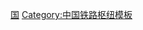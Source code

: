 {{Navbox
| state      = autocollapse
| name       = 广州市铁路枢纽
| title      = [[File:China Railways.svg|14px]] [[广州市铁路枢纽]]
| image      = 
| above      = 
| abovestyle = 
| listclass  = hlist
| group1= 车站
| list1=
{{navbox|child
| group1     = 使用中
| list1      = {{Navbox|child
| group1     = [[特等站 (中國大陸)|特等站]]
| list1      = 
* <u>[[广州站]]</u>
* <u>[[广州南站]]</u>
* [[江村站]]
* <u>[[广州东站]]</u>
| group2     = [[一等站 (中國大陸)|一等站]]
| list2      = 
* (暂无)
| group3     = [[二等站 (中國大陸)|二等站]]
| list3      = 
* [[大朗站]]
* <u>[[广州北站]]</u>
* [[广州西站]]
* [[黄埔站 (广州)|黄埔站]]
* [[棠溪站]]（货运，客运改造中）
* [[石围塘站]]
| group4     = [[三等站 (中國大陸)|三等站]]
| list4      = 
* <u>[[天河东站]]</u>
* [[石牌站 (广州)|<u>石牌站</u>]]
* [[下元站]]
* <u>[[庆盛站]]</u>
| group5     = [[四等站 (中國大陸)|四等站]]
| list5      = 
* [[郭塘站]]
* [[江高镇站]]
* [[军田站]]
* [[长岗站]]
* [[石滩站]]
* [[仙村站]]
* [[新塘站 (中国铁路)|新塘站]]
| group6     = 未定等
| list6      = 
* [[大田站 (中国)|大田站]]
* [[新塘南站]]
}}
| group2     = 建设或规划中
| list2      = 
* [[增城南站]]
* [[从化站]]
* [[万顷沙站|<u>南沙站</u>]]
* [[太和站 (中国铁路)|太和站]]
| group3     = 已停用
| list3      = 
* <u>[[大沙头站]]</u>
* [[广州南站 (货运)|旧广州南站]]
* [[红海站]]
* [[小坪站 (鐵路)|小坪站]]
* [[雲麓站]]
* [[南崗站 (廣深鐵路)|南崗站]]
* [[沙浦站]]
* [[塘美站]]
* [[永村站]]}}
|group2= 干线铁路
|list2=
{{navbox|child
|group1=普速铁路
|list1=[[京广铁路]] · [[廣深鐵路]] · [[广茂铁路]] · [[广梅汕铁路]]· [[广珠铁路]]
|group2=高速铁路
|list2=[[京广高铁]] · [[广深港高铁]] · [[南广铁路]] · [[贵广铁路]]·''[[广汕铁路]]''·''[[广湛客运专线]]''}}
|group4=支线铁路
|list4=<del>[[广州南站 (货运) |南站]]支线</del> · <del>[[白云机场铁路]]</del> · 员村支线 · [[黄埔港]]支线 · [[广石线]] · [[南沙港铁路]]
|group3=城际铁路
|list3=[[广珠城际铁路]] · [[广佛肇城际铁路]] · [[穗深城际铁路]]· [[广清城际轨道交通]]
|group5=相关机构
|list5=[[广州局集团]]（[[广深铁路股份]] · [[广东三茂铁路公司]] · [[海南铁路有限公司]]）
|group6=配套设施
|list6=[[广州机务段]] · [[广州动车段]]
|group7=列车及车次
|list7=[[广深动车组列车]] · [[广珠动车组列车]]
|group8=历史
|list8=[[衡阳铁路局]] · [[粤汉铁路]] · [[广三铁路]] · [[廣深鐵路#历史]] · [[詹天佑]]
|group9=纪念设施
|list9=[[广州铁路博物馆]]（詹天佑故居纪念馆）
}}
<noinclude>
[[Category:广州市铁路模板|国]]
[[Category:中国铁路枢纽模板]]
</noinclude>
